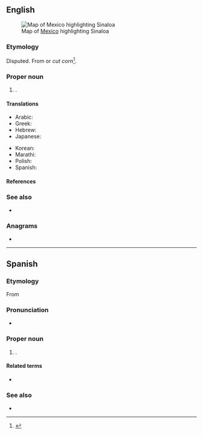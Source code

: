 ==English==
[[File:Mexico map, MX-SIN.svg|thumb|Map of [[Mexico]] highlighting Sinaloa]]

===Etymology===
Disputed. From {{der|en|mfy|sinalobola||round [[pitahaya]]}} or ''cut corn''<ref>{{cite-web|url=http://web.archive.org/web/20070716221737/http://www.sinaloa.gob.mx/NR/exeres/B1FB61DE-82E5-4EE7-AE7E-851D47307AF3,frameless.htm?NRMODE=Published|title=Municipio de Sinaloa de Leyva|archiveurl=https://web.archive.org/web/20070716221737/http://www.sinaloa.gob.mx/NR/exeres/B1FB61DE-82E5-4EE7-AE7E-851D47307AF3,frameless.htm?NRMODE=Published|archivedate=16 July 2007|accessdate=4 May 2009}}</ref>.

===Proper noun===
{{en-proper noun}}

# {{place|en|state|c/Mexico}}.

====Translations====
{{trans-top|state of Mexico}}
* Arabic: {{t|ar|سِينَالُوَا|n}}
* Greek: {{t|el|Σιναλόα|n}}
* Hebrew: {{t|he|סיִנַלֹואַה|tr=Syinalòwʼah|n|sc=Hebr}}
* Japanese: {{t|ja|シナロア|tr=Shinaroa|sc=Jpan}}
{{trans-mid}}
* Korean: {{t|ko|^시날로아|sc=Kore}}
* Marathi: {{t|mr|सिनालोआ|n}}
* Polish: {{t+|pl|Sinaloa|f}}
* Spanish: {{t+|es|Sinaloa|m}}
{{trans-bottom}}

====References====
<references/>

===See also===
* {{pedialite}}

===Anagrams===
* {{anagrams|en|a=aailnos|solania}}

----

==Spanish==

===Etymology===
From {{der|es|mfy|sinalobola}}

===Pronunciation===
* {{es-IPA}}

===Proper noun===
{{es-proper noun|m}}

# {{place|es|state|c/Mexico}}.

====Related terms====
* {{l|es|sinaloense}}

===See also===
* {{pedialite|lang=es}}